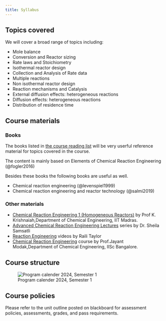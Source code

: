 ```yaml
---
title: Syllabus
---
```


## Topics covered

We will cover a broad range of topics including: 

- Mole balance
- Conversion and Reactor sizing
- Rate laws and Stoichiometry
- Isothermal reactor design
- Collection and Analysis of Rate data
- Multiple reactions
- Non isothermal reactor design
- Reaction mechanisms and Catalysis
- External diffusion effects: heterogeneous reactions
- Diffusion effects: heterogeneous reactions
- Distribution of residence time

## Course materials

### Books

The books listed in [the course reading
list](https://curtin.alma.exlibrisgroup.com/leganto/public/61CUR_INST/lists/15697875750001951)
will be very userful reference material for topics covered in the course.   

The content is mainly based on Elements of Chemical Reaction Engineering (@fogler2016)

Besides these books the following books are useful as well. 

- Chemical reaction engineering (@levenspiel1999)
- Chemical reaction engineering and reactor technology (@salmi2019)

### Other materials

- [Chemical Reaction Engineering 1 (Homogeneous Reactors)](https://www.youtube.com/playlist?list=PLbMVogVj5nJRrrhcrAIIJs1W0qgH5axqO)
  by Prof K. Krishnaiah,Department of Chemical Engineering, IIT Madras. 
- [Advanced Chemical Reaction Engineering Lectures](https://www.youtube.com/playlist?list=PLnqlE22sKQiaxcidrmQ2jRxyD04XQAWfV)
  series by Dr. Sheila Samsatli
- [Reaction Engineering](https://www.youtube.com/playlist?list=PLBUHO4VNB5hACoKj0fpVd5pBr2akmbvEO)
  videos by Raili Taylor
- [Chemical Reaction Engineering](https://www.youtube.com/playlist?list=PLE6AABEBC55CC0F74) course by Prof.Jayant Modak,Department of Chemical Engineering, IISc Bangalore.

## Course structure

![Program calender 2024, Semester 1](../../assets/images/program_calendar_2024_s1.png)

## Course policies

Please refer to the unit outline posted on blackboard for assessment policies,
assessments, grades, and pass requirements. 

